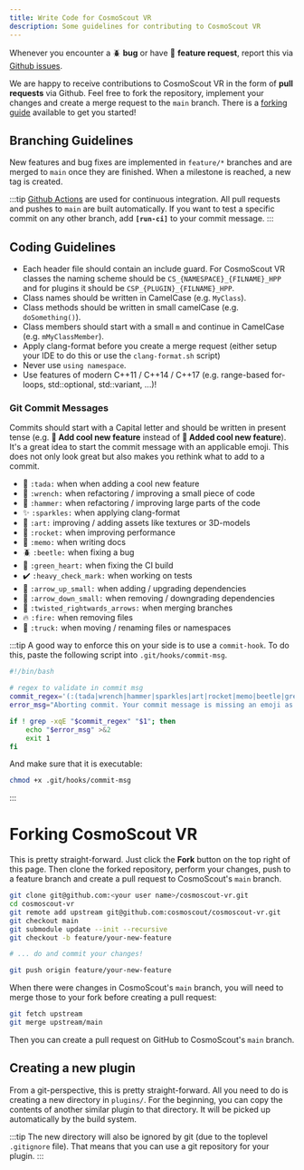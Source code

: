 ```yaml
---
title: Write Code for CosmoScout VR
description: Some guidelines for contributing to CosmoScout VR
---
```


Whenever you encounter a 🪲 **bug** or have 🎉 **feature request**, 
report this via [Github issues](https://github.com/cosmoscout/cosmoscout-vr/issues).

We are happy to receive contributions to CosmoScout VR in the form of **pull requests** via Github.
Feel free to fork the repository, implement your changes and create a merge request to the `main` branch.
There is a [forking guide](#forking-cosmoscout-vr) available to get you started!

## Branching Guidelines

New features and bug fixes are implemented in `feature/*` branches and are merged to `main` once they are finished.
When a milestone is reached, a new tag is created.

:::tip
[Github Actions](https://github.com/cosmoscout/cosmoscout-vr/actions) are used for continuous integration.
All pull requests and pushes to `main` are built automatically.
If you want to test a specific commit on any other branch, add **`[run-ci]`** to your commit message.
:::

## Coding Guidelines

* Each header file should contain an include guard. For CosmoScout VR classes the naming scheme should be `CS_{NAMESPACE}_{FILNAME}_HPP` and for plugins it should be `CSP_{PLUGIN}_{FILNAME}_HPP`.
* Class names should be written in CamelCase (e.g. `MyClass`).
* Class methods should be written in small camelCase (e.g. `doSomething()`). 
* Class members should start with a small `m` and continue in CamelCase (e.g. `mMyClassMember`). 
* Apply clang-format before you create a merge request (either setup your IDE to do this or use the `clang-format.sh` script)
* Never use `using namespace`.
* Use features of modern C++11 / C++14 / C++17 (e.g. range-based for-loops, std::optional, std::variant, ...)!

### Git Commit Messages

Commits should start with a Capital letter and should be written in present tense (e.g. __:tada: Add cool new feature__ instead of __:tada: Added cool new feature__).
It's a great idea to start the commit message with an applicable emoji. This does not only look great but also makes you rethink what to add to a commit.
* 🎉 `:tada:` when when adding a cool new feature
* 🔧 `:wrench:` when refactoring / improving a small piece of code
* 🔨 `:hammer:` when refactoring / improving large parts of the code
* ✨ `:sparkles:` when applying clang-format
* 🎨 `:art:` improving / adding assets like textures or 3D-models
* 🚀 `:rocket:` when improving performance
* 📝 `:memo:` when writing docs
* 🪲 `:beetle:` when fixing a bug
* 💚 `:green_heart:` when fixing the CI build
* ✔️ `:heavy_check_mark:` when working on tests
* 🔼 `:arrow_up_small:` when adding / upgrading dependencies
* 🔽 `:arrow_down_small:` when removing / downgrading dependencies
* 🔀 `:twisted_rightwards_arrows:` when merging branches
* 🔥 `:fire:` when removing files
* 🚚 `:truck:` when moving / renaming files or namespaces

:::tip
A good way to enforce this on your side is to use a `commit-hook`. To do this, paste the following script into `.git/hooks/commit-msg`.

```bash title=".git/hooks/commit-msg"
#!/bin/bash

# regex to validate in commit msg
commit_regex='(:(tada|wrench|hammer|sparkles|art|rocket|memo|beetle|green_heart|arrow_up_small|arrow_down_small|twisted_rightwards_arrows|fire|truck|heavy_check_mark):(.+))'
error_msg="Aborting commit. Your commit message is missing an emoji as described in CONTRIBUTING.md"

if ! grep -xqE "$commit_regex" "$1"; then
    echo "$error_msg" >&2
    exit 1
fi
```

And make sure that it is executable:

``` bash
chmod +x .git/hooks/commit-msg
```
:::

# Forking CosmoScout VR

This is pretty straight-forward. Just click the **Fork** button on the top right of this page. Then clone the forked repository, perform your changes, push to a feature branch and create a pull request to CosmoScout's `main` branch.

``` bash
git clone git@github.com:<your user name>/cosmoscout-vr.git
cd cosmoscout-vr
git remote add upstream git@github.com:cosmoscout/cosmoscout-vr.git
git checkout main
git submodule update --init --recursive
git checkout -b feature/your-new-feature

# ... do and commit your changes!

git push origin feature/your-new-feature
```

When there were changes in CosmoScout's `main` branch, you will need to merge those to your fork before creating a pull request:

``` bash
git fetch upstream
git merge upstream/main
```

Then you can create a pull request on GitHub to CosmoScout's `main` branch.

## Creating a new plugin

From a git-perspective, this is pretty straight-forward.
All you need to do is creating a new directory in `plugins/`.
For the beginning, you can copy the contents of another similar plugin to that directory.
It will be picked up automatically by the build system.

:::tip
The new directory will also be ignored by git (due to the toplevel `.gitignore` file).
That means that you can use a git repository for your plugin.
:::